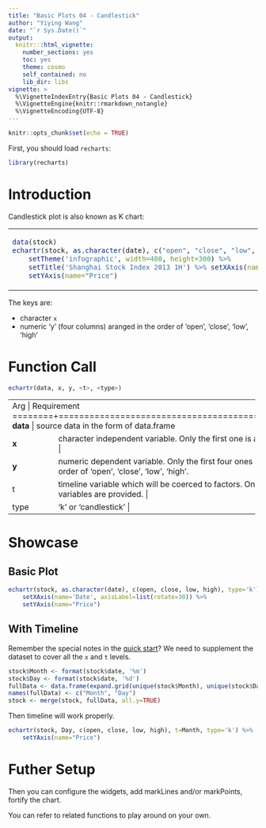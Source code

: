---
title: "Basic Plots 04 - Candlestick"
author: "Yiying Wang"
date: "`r Sys.Date()`"
output: 
  knitr:::html_vignette:
    number_sections: yes
    toc: yes
    theme: cosmo
    self_contained: no
    lib_dir: libs
vignette: >
  %\VignetteIndexEntry{Basic Plots 04 - Candlestick}
  %\VignetteEngine{knitr::rmarkdown_notangle}
  %\VignetteEncoding{UTF-8}
---

```{r setup, include=FALSE}
knitr::opts_chunk$set(echo = TRUE)
```

First, you should load `recharts`:
```{r}
library(recharts)
```

# Introduction

Candlestick plot is also known as K chart:

<table id='intro'>
<tr><td>
```{r,echo=FALSE}
data(stock)
echartr(stock, as.character(date), c("open", "close", "low", "high"), type='k') %>% 
    setTheme('infographic', width=400, height=300) %>% 
    setTitle('Shanghai Stock Index 2013 1H') %>% setXAxis(name='Date') %>%
    setYAxis(name="Price")
```
</td>
<td>
</table>

The keys are:

- character `x` 
- numeric 'y' (four columns) aranged in the order of 'open', 'close', 'low', 'high'

# Function Call

```r
echartr(data, x, y, <t>, <type>)
```

+--------+--------------------------------------------------------------------+
| Arg    |  Requirement                                                       |
+========+====================================================================+
| **data** | source data in the form of data.frame                            |
+--------+--------------------------------------------------------------------+
| **x**  | character independent variable. Only the first one is accepted if multiple variables are provided. |
+--------+--------------------------------------------------------------------+
| **y**  | numeric dependent variable. Only the first four ones are accepted which are arranged in the order of 'open', 'close', 'low', 'high'. |
+--------+--------------------------------------------------------------------+
|  t     | timeline variable which will be coerced to factors. Only the first one is accepted if multiple variables are provided. |
+--------+--------------------------------------------------------------------+
| type   | 'k' or 'candlestick' |
+--------+--------------------------------------------------------------------+


# Showcase

## Basic Plot

```{r}
echartr(stock, as.character(date), c(open, close, low, high), type='k') %>%
    setXAxis(name='Date', axisLabel=list(rotate=30)) %>%
    setYAxis(name="Price")
```

## With Timeline

Remember the special notes in the [quick start](index.html)? We need to supplement the dataset to cover all the `x` and `t` levels.

```{r}
stock$Month <- format(stock$date, '%m')
stock$Day <- format(stock$date, '%d')
fullData <- data.frame(expand.grid(unique(stock$Month), unique(stock$Day)))
names(fullData) <- c("Month", "Day")
stock <- merge(stock, fullData, all.y=TRUE)
```

Then timeline will work properly.
```{r}
echartr(stock, Day, c(open, close, low, high), t=Month, type='k') %>%
    setYAxis(name="Price")
```

# Futher Setup

Then you can configure the widgets, add markLines and/or markPoints, fortify the chart.

You can refer to related functions to play around on your own.

